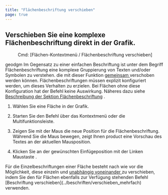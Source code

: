 ```yaml
---
title: "Flächenbeschriftung verschieben"
page: true
---
```

## Verschieben Sie eine komplexe Fl&#228;chenbeschriftung direkt in der Grafik.
<GeoDesigner> <Menu> Cmd: [Flächen-Kontextmenü / Flächenbeschriftung verschieben] </Menu> 

 <Placeholder>geodgm</Placeholder> </GeoDesigner>
<Warning>
Im Gegensatz zu einer einfachen  <Italic> Beschriftung </Italic>  ist unter dem Begriff  <Italic> Fl&#228;chenbeschriftung </Italic>  eine komplexe Gruppierung von Texten und/oder Symbolen zu verstehen. die mit dieser Funktion  <U> gemeinsam  </U> verschoben werden k&#246;nnen.  <Italic> Fl&#228;chenbeschriftungen </Italic>  m&#252;ssen explizit konfiguriert werden, um dieses Verhalten zu erzielen. Bei Fl&#228;chen ohne diese Konfiguration hat der Befehl keine Auswirkung. N&#228;heres dazu siehe [Beschreibung der Sektion Fl&#228;chenbeschriftung](../konfiguration/flaeche11)
.
</Warning>



1. W&#228;hlen Sie eine Fl&#228;che in der Grafik.

2. Starten Sie den Befehl &#252;ber das Kontextmen&#252; oder die Multifunktionsleiste.

3. Zeigen Sie mit der Maus die neue Position f&#252;r die Fl&#228;chenbeschriftung. W&#228;hrend Sie die Maus bewegen, zeigt Ihnen <Placeholder>product</Placeholder> eine Vorschau des Textes an der aktuellen Mausposition.

4. Klicken Sie an der gew&#252;nschten Einf&#252;geposition mit der <Border>Linken Maustaste</Border> .




<Success>
F&#252;r die Einzelbeschriftungen einer Fl&#228;che besteht nach wie vor die M&#246;glichkeit, diese einzeln und  <U> unabh&#228;ngig  voneinander </U>  zu verschieben, indem Sie den f&#252;r Fl&#228;chen ebenfalls zur Verf&#252;gung stehenden Befehl [Beschriftung verschieben](../beschriften/verschieben_mehrfach)
 verwenden.
</Success>
